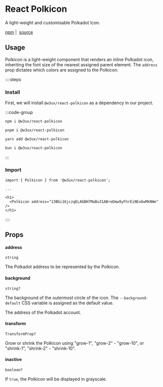 # React Polkicon

A light-weight and customisable Polkadot Icon.

[npm](https://www.npmjs.com/package/@w3ux/react-polkicon) |&nbsp; [source](https://github.com/w3ux/w3ux-library/tree/main/library/react-polkicon)

## Usage

Polkicon is a light-weight component that renders an inline Polkadot icon, inheriting the
font size of the nearest assigned parent element. The `address` prop dictates which colors are assigned to the Polkicon.

::::steps

### Install

First, we will install `@w3ux/react-polkicon` as a dependency in our project.

:::code-group

```bash [npm]
npm i @w3ux/react-polkicon
```

```bash [pnpm]
pnpm i @w3ux/react-polkicon
```

```bash [yarn]
yarn add @w3ux/react-polkicon
```

```bash [bun]
bun i @w3ux/react-polkicon
```

:::

### Import

```tsx
import { Polkicon } from '@w3ux/react-polkicon';

...

<h1>
  <Polkicon address="13Bbi16jczqELAGBH7MaBu31ABreDmw9yFhrEiNEx6wMkNWe" />
</h1>
```

::::

## Props

#### address
`string`

The Polkadot address to be represented by the Polkicon.

#### background
`string?`

The background of the outermost circle of the icon. The `--background-default` CSS variable is assigned as the default value.

The address of the Polkadot account.

#### transform
`TransformProp?`

Grow or shrink the Polkicon using "grow-1", "grow-2" - "grow-10", or "shrink-1", "shrink-2" - "shrink-10".

#### inactive
`boolean?`

If `true`, the Polkicon will be displayed in grayscale.